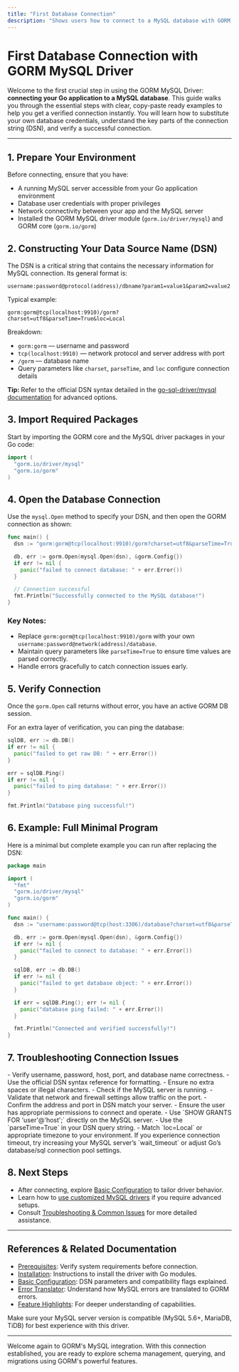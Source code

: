 ```yaml
---
title: "First Database Connection"
description: "Shows users how to connect to a MySQL database with GORM for the first time. Provides copy-paste code examples to help users achieve a successful connection quickly, clarifying where to substitute their own DB info and credentials."
---
```


# First Database Connection with GORM MySQL Driver

Welcome to the first crucial step in using the GORM MySQL Driver: **connecting your Go application to a MySQL database**. This guide walks you through the essential steps with clear, copy-paste ready examples to help you get a verified connection instantly. You will learn how to substitute your own database credentials, understand the key parts of the connection string (DSN), and verify a successful connection.

---

## 1. Prepare Your Environment

Before connecting, ensure that you have:

- A running MySQL server accessible from your Go application environment
- Database user credentials with proper privileges
- Network connectivity between your app and the MySQL server
- Installed the GORM MySQL driver module (`gorm.io/driver/mysql`) and GORM core (`gorm.io/gorm`)


## 2. Constructing Your Data Source Name (DSN)

The DSN is a critical string that contains the necessary information for MySQL connection. Its general format is:

```plaintext
username:password@protocol(address)/dbname?param1=value1&param2=value2
```

Typical example:

```plaintext
gorm:gorm@tcp(localhost:9910)/gorm?charset=utf8&parseTime=True&loc=Local
```

Breakdown:

- `gorm:gorm` — username and password
- `tcp(localhost:9910)` — network protocol and server address with port
- `/gorm` — database name
- Query parameters like `charset`, `parseTime`, and `loc` configure connection details

**Tip:** Refer to the official DSN syntax detailed in the [go-sql-driver/mysql documentation](https://github.com/go-sql-driver/mysql#dsn-data-source-name) for advanced options.


## 3. Import Required Packages

Start by importing the GORM core and the MySQL driver packages in your Go code:

```go
import (
  "gorm.io/driver/mysql"
  "gorm.io/gorm"
)
```


## 4. Open the Database Connection

Use the `mysql.Open` method to specify your DSN, and then open the GORM connection as shown:

```go
func main() {
  dsn := "gorm:gorm@tcp(localhost:9910)/gorm?charset=utf8&parseTime=True&loc=Local" // Replace with your DB credentials

  db, err := gorm.Open(mysql.Open(dsn), &gorm.Config{})
  if err != nil {
    panic("failed to connect database: " + err.Error())
  }

  // Connection successful
  fmt.Println("Successfully connected to the MySQL database!")
}
```

### Key Notes:
- Replace `gorm:gorm@tcp(localhost:9910)/gorm` with your own `username:password@network(address)/database`.
- Maintain query parameters like `parseTime=True` to ensure time values are parsed correctly.
- Handle errors gracefully to catch connection issues early.


## 5. Verify Connection

Once the `gorm.Open` call returns without error, you have an active GORM DB session.

For an extra layer of verification, you can ping the database:

```go
sqlDB, err := db.DB()
if err != nil {
  panic("failed to get raw DB: " + err.Error())
}

err = sqlDB.Ping()
if err != nil {
  panic("failed to ping database: " + err.Error())
}

fmt.Println("Database ping successful!")
```


## 6. Example: Full Minimal Program

Here is a minimal but complete example you can run after replacing the DSN:

```go
package main

import (
  "fmt"
  "gorm.io/driver/mysql"
  "gorm.io/gorm"
)

func main() {
  dsn := "username:password@tcp(host:3306)/database?charset=utf8&parseTime=True&loc=Local"

  db, err := gorm.Open(mysql.Open(dsn), &gorm.Config{})
  if err != nil {
    panic("failed to connect to database: " + err.Error())
  }

  sqlDB, err := db.DB()
  if err != nil {
    panic("failed to get database object: " + err.Error())
  }

  if err = sqlDB.Ping(); err != nil {
    panic("database ping failed: " + err.Error())
  }

  fmt.Println("Connected and verified successfully!")
}
```


## 7. Troubleshooting Connection Issues

<AccordionGroup title="Common Connection Issues and Solutions">
<Accordion title="Incorrect DSN format or credentials">
- Verify username, password, host, port, and database name correctness.
- Use the official DSN syntax reference for formatting.
- Ensure no extra spaces or illegal characters.
</Accordion>
<Accordion title="MySQL server not reachable">
- Check if the MySQL server is running.
- Validate that network and firewall settings allow traffic on the port.
- Confirm the address and port in DSN match your server.
</Accordion>
<Accordion title="Insufficient privileges">
- Ensure the user has appropriate permissions to connect and operate.
- Use `SHOW GRANTS FOR 'user'@'host';` directly on the MySQL server.
</Accordion>
<Accordion title="Time parsing failed or incorrect timezone">
- Use the `parseTime=True` in your DSN query string.
- Match `loc=Local` or appropriate timezone to your environment.
</Accordion>
</AccordionGroup>

<Tip>
If you experience connection timeout, try increasing your MySQL server’s `wait_timeout` or adjust Go’s database/sql connection pool settings.
</Tip>


## 8. Next Steps

- After connecting, explore [Basic Configuration](../configuration-first-run/basic-configuration) to tailor driver behavior.
- Learn how to [use customized MySQL drivers](../configuration-first-run/custom-driver-usage) if you require advanced setups.
- Consult [Troubleshooting & Common Issues](../configuration-first-run/troubleshooting) for more detailed assistance.


---

## References & Related Documentation

- [Prerequisites](../prerequisites-installation/prerequisites): Verify system requirements before connection.
- [Installation](../prerequisites-installation/installation): Instructions to install the driver with Go modules.
- [Basic Configuration](../configuration-first-run/basic-configuration): DSN parameters and compatibility flags explained.
- [Error Translator](../../error_translator.go): Understand how MySQL errors are translated to GORM errors.
- [Feature Highlights](../../overview/features-architecture-integration/feature-highlights): For deeper understanding of capabilities.


<Check>
Make sure your MySQL server version is compatible (MySQL 5.6+, MariaDB, TiDB) for best experience with this driver.
</Check>

---

Welcome again to GORM's MySQL integration. With this connection established, you are ready to explore schema management, querying, and migrations using GORM's powerful features.


